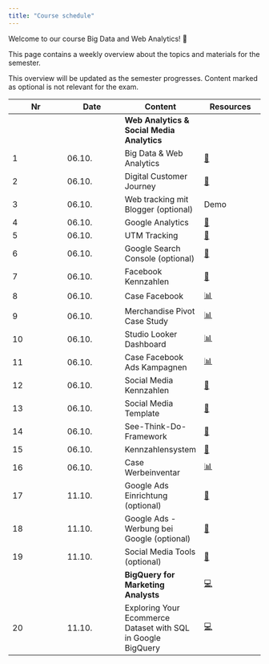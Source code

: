 ```yaml
---
title: "Course schedule"
---
```


Welcome to our course Big Data and Web Analytics! 👋  

This page contains a weekly overview about the topics and materials for the semester.

:::{.callout-note}
This overview will be updated as the semester progresses. Content marked as optional is not relevant for the exam.
:::


|	Nr	|	Date	|	Content	|		Resources		|	
|	---	|	---	|	---	|		---		|	
|		|		|	**Web Analytics & Social Media Analytics**	|				|	
|	1	|	06.10.	|	Big Data & Web Analytics	|		[📑](https://docs.google.com/presentation/d/14mDixoFHReJhc7D3G0ooC_CZJ8R14AcjJLXqFfUmKgo/export/pdf)		|	
|	2	|	06.10.	|	Digital Customer Journey	|		[📑](https://docs.google.com/presentation/d/1PjsH6zrGXJQmVUeUXqtx97YXXrxmwhj13n442SDNyIE/export/pdf)		|	
|	3	|	06.10.	|	Web tracking mit Blogger (optional)	|		Demo		|	
|	4	|	06.10.	|	Google Analytics	|		[📑](https://docs.google.com/presentation/d/1rWW6ZyH8-Cex4g04wKnXMtjhBZVnPmUdoEZn7rXwer0/export/pdf)		|	
|	5	|	06.10.	|	UTM Tracking	|		[📑](https://docs.google.com/presentation/d/1_BBH1kD_i_bRA4Rcp8PY6TjDpx95lD6NbOAE-YfWxnY/export/pdf)		|	
|	6	|	06.10.	|	Google Search Console (optional)	|		[📑](https://docs.google.com/presentation/d/1rl7v3MyLANhU6HKbwhYdxMzWoHvt6lxoWPdkO9y0UWg/export/pdf)		|	
|	7	|	06.10.	|	Facebook Kennzahlen	|		[📑](https://docs.google.com/presentation/d/1hljb0T3sA5yDMCvSXy_SAv3vgW3hSVasc7dT-wwynPE/export/pdf)		|	
|	8	|	06.10.	|	Case Facebook	|		[📊](https://docs.google.com/spreadsheets/d/1aTkSrNZPeh14Ier3WX-Po5zIlmLWujLfWLfqQcLHKXo/edit?usp=sharing)		|	
|	9	|	06.10.	|	Merchandise Pivot Case Study	|		[📊](https://docs.google.com/spreadsheets/d/1hsUE0PHJR-wmELI8y2XFgcYBFFwqKG4UjI3Y8odM6kU/edit?usp=sharing)		|	
|	10	|	06.10.	|	Studio Looker Dashboard	|		[📊](https://lookerstudio.google.com/navigation/reporting)		|	
|	11	|	06.10.	|	Case Facebook Ads Kampagnen	|		[📊](https://docs.google.com/spreadsheets/d/1svLWw4-mtjcfOfTTxxu2e6PKWlLmhUgeGtefzE6I3mk/edit?usp=sharing)		|	
|	12	|	06.10.	|	Social Media Kennzahlen	|		[📝](https://docs.google.com/presentation/d/1OAy9Qe3h0AlePEcYoeHF9qPLL7aGYvlhvvXsANrl9-g/view?usp=sharing)		|	
|	13	|	06.10.	|	Social Media Template	|		[📝](https://docs.google.com/presentation/d/15I-qdXuIzqVQo0m7MPdd_u7YK0joMCWU6fHifHkPZHc/view?usp=sharing)		|	
|	14	|	06.10.	|	See-Think-Do-Framework	|		[📑](https://docs.google.com/presentation/d/1grMoII17Y-8nUMQnbJfVS_xyBnom0us5wBU5fodac4M/export/pdf)		|	
|	15	|	06.10.	|	Kennzahlensystem	|		[📑](https://docs.google.com/presentation/d/1evcXWNKDCT_NhHpORhrAN3FnObkk6ONzT6Fzxefbh1I/export/pdf)		|	
|	16	|	06.10.	|	Case Werbeinventar	|		[📊](https://docs.google.com/spreadsheets/d/1Ft9CfS7HKJPSiRVqXoIVMcOEg1EfGkPFHKBFNzpmo40/edit?usp=sharing)		|	
|	17	|	11.10.	|	Google Ads Einrichtung (optional)	|		[📑](https://docs.google.com/presentation/d/174vsh7QP66P4Kdn6lJfjY66sm_IGHPJXqTcQDSeTFG0/export/pdf)		|	
|	18	|	11.10.	|	Google Ads - Werbung bei Google (optional)	|		[📑](https://docs.google.com/presentation/d/1O1mYT5HGBxd2ZOqGruXiwHozup_i5v2Tc740jHPg-5s/export/pdf)		|	
|	19	|	11.10.	|	Social Media Tools (optional)	|		[📑](https://docs.google.com/presentation/d/1PRpAkwZTA8CGufafmmxoOFgMW1JrfRFt75o1rau_UTI/export/pdf)		|	
|		|		|	**BigQuery for Marketing Analysts**	|		[💻](https://www.cloudskillsboost.google/quests/70?catalog_rank=%7B%22rank%22%3A48%2C%22num_filters%22%3A7%2C%22has_search%22%3Afalse%7D)		|	
|	20	|	11.10.	|	Exploring Your Ecommerce Dataset with SQL in Google BigQuery	|		[💻](https://www.cloudskillsboost.google/focuses/3618?parent=catalog)		|	
